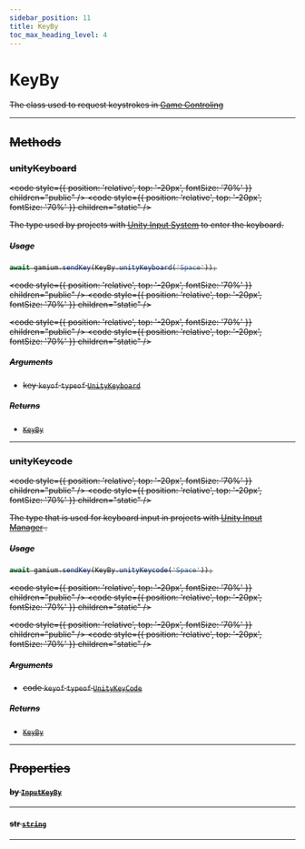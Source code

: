 ```yaml
---
sidebar_position: 11
title: KeyBy
toc_max_heading_level: 4
---
```


# KeyBy <s generated />

The class used to request keystrokes in [Game Controling](gamium/client/game-control)

<hr class="solid" /> <s generated />

## Methods <s generated />

### unityKeyboard <s generated />

<s childtag /> <code
  style={{ position: 'relative', top: '-20px', fontSize: '70%' }}
  children="public"
/> <code
  style={{ position: 'relative', top: '-20px', fontSize: '70%' }}
  children="static"
/> <s generated />

The type used by projects with [Unity Input System]( https://docs.unity3d.com/Packages/com.unity.inputsystem@latest) to enter the keyboard.

##### Usage

```ts
await gamium.sendKey(KeyBy.unityKeyboard('Space'));
```

<s childtag /> <code
  style={{ position: 'relative', top: '-20px', fontSize: '70%' }}
  children="public"
/> <code
  style={{ position: 'relative', top: '-20px', fontSize: '70%' }}
  children="static"
/> <s generated />

<s childtag /> <code
  style={{ position: 'relative', top: '-20px', fontSize: '70%' }}
  children="public"
/> <code
  style={{ position: 'relative', top: '-20px', fontSize: '70%' }}
  children="static"
/> <s generated />

##### Arguments <s generated />

- key `keyof` `typeof` [`UnityKeyboard`](../enums/unity-keyboard) <s generated />

##### Returns <s generated />

- [`KeyBy`](key-by) <s generated />

<hr class="solid" /> <s generated />

### unityKeycode <s generated />

<s childtag /> <code
  style={{ position: 'relative', top: '-20px', fontSize: '70%' }}
  children="public"
/> <code
  style={{ position: 'relative', top: '-20px', fontSize: '70%' }}
  children="static"
/> <s generated />

The type that is used for keyboard input in projects with [Unity Input Manager]( https://docs.unity3d.com/Manual/class-InputManager.html) .

##### Usage

```ts
await gamium.sendKey(KeyBy.unityKeycode('Space'));
```

<s childtag /> <code
  style={{ position: 'relative', top: '-20px', fontSize: '70%' }}
  children="public"
/> <code
  style={{ position: 'relative', top: '-20px', fontSize: '70%' }}
  children="static"
/> <s generated />

<s childtag /> <code
  style={{ position: 'relative', top: '-20px', fontSize: '70%' }}
  children="public"
/> <code
  style={{ position: 'relative', top: '-20px', fontSize: '70%' }}
  children="static"
/> <s generated />

##### Arguments <s generated />

- code `keyof` `typeof` [`UnityKeyCode`](../enums/unity-key-code) <s generated />

##### Returns <s generated />

- [`KeyBy`](key-by) <s generated />

<hr class="solid" /> <s generated />

## Properties <s generated />

#### by [`InputKeyBy`](../enums/input-key-by) <s generated />

<hr class="solid" /> <s generated />

#### str [`string`]( https://developer.mozilla.org/en-US/docs/Web/JavaScript/Reference/Global_Objects/String) <s generated />

<hr class="solid" /> <s generated />
